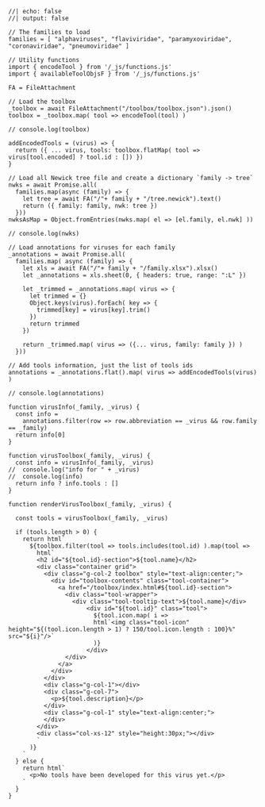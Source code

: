 ```ojs
//| echo: false
//| output: false

// The families to load
families = [ "alphaviruses", "flaviviridae", "paramyxoviridae", "coronaviridae", "pneumoviridae" ]

// Utility functions
import { encodeTool } from '/_js/functions.js'
import { availableToolObjsF } from '/_js/functions.js'

FA = FileAttachment

// Load the toolbox
_toolbox = await FileAttachment("/toolbox/toolbox.json").json()
toolbox = _toolbox.map( tool => encodeTool(tool) )

// console.log(toolbox)

addEncodedTools = (virus) => {
  return ({ ... virus, tools: toolbox.flatMap( tool => virus[tool.encoded] ? tool.id : []) }) 
}

// Load all Newick tree file and create a dictionary `family -> tree`
nwks = await Promise.all(
  families.map(async (family) => { 
    let tree = await FA("/"+ family + "/tree.newick").text()
    return ({ family: family, nwk: tree })
  }))
nwksAsMap = Object.fromEntries(nwks.map( el => [el.family, el.nwk] ))

// console.log(nwks)

// Load annotations for viruses for each family
_annotations = await Promise.all(
  families.map( async (family) => {
    let xls = await FA("/"+ family + "/family.xlsx").xlsx()
    let _annotations = xls.sheet(0, { headers: true, range: ":L" })

    let _trimmed = _annotations.map( virus => {
      let trimmed = {}
      Object.keys(virus).forEach( key => {
        trimmed[key] = virus[key].trim()
      })
      return trimmed
    })

    return _trimmed.map( virus => ({... virus, family: family }) )
  }))

// Add tools information, just the list of tools ids
annotations = _annotations.flat().map( virus => addEncodedTools(virus) )

// console.log(annotations)

function virusInfo(_family, _virus) {
  const info = 
    annotations.filter(row => row.abbreviation == _virus && row.family == _family)
  return info[0]
}

function virusToolbox(_family, _virus) {
  const info = virusInfo(_family, _virus)
//  console.log("info for " + _virus)
//  console.log(info)
  return info ? info.tools : []
}

function renderVirusToolbox(_family, _virus) {

  const tools = virusToolbox(_family, _virus)
 
  if (tools.length > 0) {
    return html`
      ${toolbox.filter(tool => tools.includes(tool.id) ).map(tool => 
        html`
        <h2 id="${tool.id}-section">${tool.name}</h2>
        <div class="container grid">
          <div class="g-col-2 toolbox" style="text-align:center;">
            <div id="toolbox-contents" class="tool-container">
              <a href="/toolbox/index.html#${tool.id}-section">
                <div class="tool-wrapper">
                  <div class="tool-tooltip-text">${tool.name}</div>
                      <div id="${tool.id}" class="tool">
                        ${tool.icon.map( i =>
                        html`<img class="tool-icon" height="${(tool.icon.length > 1) ? 150/tool.icon.length : 100}%" src="${i}"/>`
                        )}
                      </div>
                </div>
              </a>
            </div>
          </div>
          <div class="g-col-1"></div>
          <div class="g-col-7">
            <p>${tool.description}</p>
          </div>
          <div class="g-col-1" style="text-align:center;">
          </div>
        </div>
        <div class="col-xs-12" style="height:30px;"></div>
        `
      )}
    `
  } else {
    return html`
      <p>No tools have been developed for this virus yet.</p>
    `
  }
}
```

